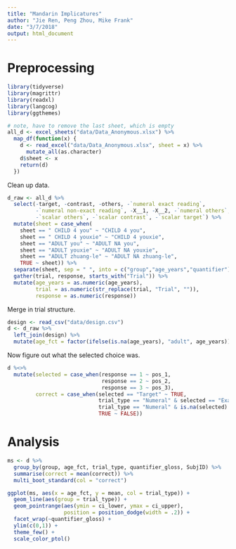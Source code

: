 ```yaml
---
title: "Mandarin Implicatures"
author: "Jie Ren, Peng Zhou, Mike Frank"
date: "3/7/2018"
output: html_document
---
```


# Preprocessing

```r
library(tidyverse)
library(magrittr)
library(readxl)
library(langcog)
library(ggthemes)

# note, have to remove the last sheet, which is empty
all_d <- excel_sheets("data/Data_Anonymous.xlsx") %>%
  map_df(function(x) {
    d <- read_excel("data/Data_Anonymous.xlsx", sheet = x) %>%
      mutate_all(as.character)
    d$sheet <- x
    return(d)
  })
```


Clean up data. 

```r
d_raw <- all_d %>%
  select(-target, -contrast, -others, -`numeral exact reading`, 
         -`numeral non-exact reading`, -X__1, -X__2, -`numeral others`, 
         -`scalar others`, -`scalar contrast`, -`scalar target`) %>%
  mutate(sheet = case_when(
    sheet == " CHILD 4 you" ~ "CHILD 4 you",
    sheet == " CHILD 4 youxie" ~ "CHILD 4 youxie",
    sheet == "ADULT you" ~ "ADULT NA you", 
    sheet == "ADULT youxie" ~ "ADULT NA youxie", 
    sheet == "ADULT zhuang-le" ~ "ADULT NA zhuang-le",
    TRUE ~ sheet)) %>% 
  separate(sheet, sep = " ", into = c("group","age_years","quantifier")) %>%
  gather(trial, response, starts_with("Trial")) %>%
  mutate(age_years = as.numeric(age_years), 
         trial = as.numeric(str_replace(trial, "Trial", "")),
         response = as.numeric(response))
```

Merge in trial structure.

```r
design <- read_csv("data/design.csv")
d <- d_raw %>%
  left_join(design) %>%
  mutate(age_fct = factor(ifelse(is.na(age_years), "adult", age_years)))
```

Now figure out what the selected choice was. 

```r
d %<>%
  mutate(selected = case_when(response == 1 ~ pos_1,
                              response == 2 ~ pos_2,
                              response == 3 ~ pos_3), 
         correct = case_when(selected == "Target" ~ TRUE, 
                             trial_type == "Numeral" & selected == "Exact" & version == "V1" ~ TRUE, 
                             trial_type == "Numeral" & is.na(selected) & version == "V2" ~ TRUE, 
                             TRUE ~ FALSE))

```

# Analysis

```r
ms <- d %>%
  group_by(group, age_fct, trial_type, quantifier_gloss, SubjID) %>%
  summarise(correct = mean(correct)) %>%
  multi_boot_standard(col = "correct")

ggplot(ms, aes(x = age_fct, y = mean, col = trial_type)) +
  geom_line(aes(group = trial_type)) +
  geom_pointrange(aes(ymin = ci_lower, ymax = ci_upper), 
                  position = position_dodge(width = .2)) + 
  facet_wrap(~quantifier_gloss) +
  ylim(c(0,1)) + 
  theme_few() + 
  scale_color_ptol()
```

